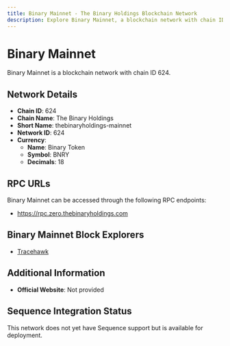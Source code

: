 ```yaml
--- 
title: Binary Mainnet - The Binary Holdings Blockchain Network
description: Explore Binary Mainnet, a blockchain network with chain ID 624. Learn about its native currency, Binary Token, and how to interact with the network.
---
```


# Binary Mainnet

Binary Mainnet is a blockchain network with chain ID 624.

## Network Details

- **Chain ID**: 624
- **Chain Name**: The Binary Holdings
- **Short Name**: thebinaryholdings-mainnet
- **Network ID**: 624
- **Currency**: 
  - **Name**: Binary Token
  - **Symbol**: BNRY
  - **Decimals**: 18

## RPC URLs

Binary Mainnet can be accessed through the following RPC endpoints:

- https://rpc.zero.thebinaryholdings.com

## Binary Mainnet Block Explorers

- [Tracehawk](https://explorer.thebinaryholdings.com)

## Additional Information

- **Official Website**: Not provided

## Sequence Integration Status

This network does not yet have Sequence support but is available for deployment.
